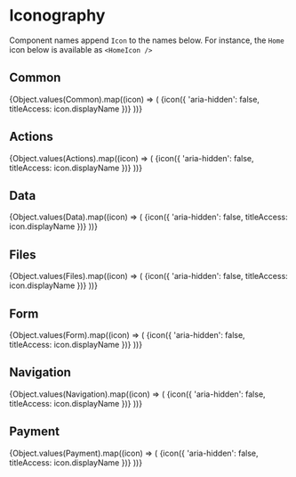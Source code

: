 
<Meta title="Components/Icon/Iconography" />

# Iconography

Component names append `Icon` to the names below. For instance, the `Home` icon below is available as `<HomeIcon />`

## Common

<IconGallery>
  {Object.values(Common).map((icon) => (
    <IconItem key={icon.displayName} name={icon.displayName?.substring(0, icon.displayName?.length - 4)}>
      {icon({ 'aria-hidden': false, titleAccess: icon.displayName })}
    </IconItem>
  ))}
</IconGallery>

## Actions

<IconGallery>
  {Object.values(Actions).map((icon) => (
    <IconItem key={icon.displayName} name={icon.displayName?.substring(0, icon.displayName?.length - 4)}>
      {icon({ 'aria-hidden': false, titleAccess: icon.displayName })}
    </IconItem>
  ))}
</IconGallery>

## Data

<IconGallery>
  {Object.values(Data).map((icon) => (
    <IconItem key={icon.displayName} name={icon.displayName?.substring(0, icon.displayName?.length - 4)}>
      {icon({ 'aria-hidden': false, titleAccess: icon.displayName })}
    </IconItem>
  ))}
</IconGallery>

## Files

<IconGallery>
  {Object.values(Files).map((icon) => (
    <IconItem key={icon.displayName} name={icon.displayName?.substring(0, icon.displayName?.length - 4)}>
      {icon({ 'aria-hidden': false, titleAccess: icon.displayName })}
    </IconItem>
  ))}
</IconGallery>

## Form

<IconGallery>
  {Object.values(Form).map((icon) => (
    <IconItem key={icon.displayName} name={icon.displayName?.substring(0, icon.displayName?.length - 4)}>
      {icon({ 'aria-hidden': false, titleAccess: icon.displayName })}
    </IconItem>
  ))}
</IconGallery>

## Navigation

<IconGallery>
  {Object.values(Navigation).map((icon) => (
    <IconItem key={icon.displayName} name={icon.displayName?.substring(0, icon.displayName?.length - 4)}>
      {icon({ 'aria-hidden': false, titleAccess: icon.displayName })}
    </IconItem>
  ))}
</IconGallery>

## Payment

<IconGallery>
  {Object.values(Payment).map((icon) => (
    <IconItem key={icon.displayName} name={icon.displayName?.substring(0, icon.displayName?.length - 4)}>
      {icon({ 'aria-hidden': false, titleAccess: icon.displayName })}
    </IconItem>
  ))}
</IconGallery>

